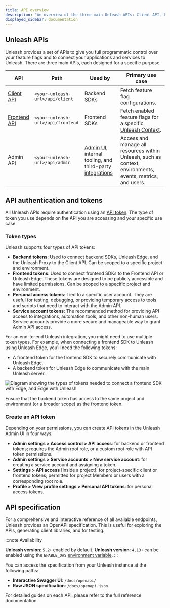 ```yaml
---
title: API overview
description: "An overview of the three main Unleash APIs: Client API, Frontend API, and Admin API."
displayed_sidebar: documentation
---
```



<SearchPriority level="high" />

## Unleash APIs

Unleash provides a set of APIs to give you full programmatic control over your feature flags and to connect your applications and services to Unleash. There are three main APIs, each designed for a specific purpose.

| API            | Path | Used by | Primary use case |
|---------------|----|-----|---|
| [Client API](/reference/api/unleash/client) | `<your-unleash-url>/api/client` | Backend SDKs | Fetch feature flag configurations. |
| [Frontend API](/reference/api/unleash/frontend-api) | `<your-unleash-url>/api/frontend` | Frontend SDKs | Fetch enabled feature flags for a specific [Unleash Context](/reference/unleash-context). |
| Admin API | `<your-unleash-url>/api/admin` | [Admin UI](/get-started/unleash-overview#the-unleash-admin-ui), internal tooling, and third-party [integrations](/reference/integrations) | Access and manage all resources within Unleash, such as context, environments, events, metrics, and users. |

## API authentication and tokens

All Unleash APIs require authentication using an [API token](/reference/api-tokens-and-client-keys). The type of token you use depends on the API you are accessing and your specific use case.

### Token types

Unleash supports four types of API tokens:
- **Backend tokens**: Used to connect backend SDKs, Unleash Edge, and the Unleash Proxy to the Client API. Can be scoped to a specific project and environment.
- **Frontend tokens**: Used to connect frontend SDKs to the Frontend API or Unleash Edge. These tokens are designed to be publicly accessible and have limited permissions. Can be scoped to a specific project and environment.
- **Personal access tokens**: Tied to a specific user account. They are useful for testing, debugging, or providing temporary access to tools and scripts that need to interact with the Admin API.
- **Service account tokens**: The recommended method for providing API access to integrations, automation tools, and other non-human users. Service accounts provide a more secure and manageable way to grant Admin API access.

For an end-to-end Unleash integration, you might need to use multiple token types. For example, when connecting a frontend SDK to Unleash using Unleash Edge, you'll need the following tokens:
- A frontend token for the frontend SDK to securely communicate with Unleash Edge.
- A backend token for Unleash Edge to communicate with the main Unleash server.

![Diagram showing the types of tokens needed to connect a frontend SDK with Edge, and Edge with Unleash](/img/sdk-token-example.jpg)

Ensure that the backend token has access to the same project and environment (or a broader scope) as the frontend token.

### Create an API token

Depending on your permissions, you can create API tokens in the Unleash Admin UI in four ways:

- **Admin settings > Access control > API access**: for backend or frontend tokens; requires the Admin root role, or a custom root role with API token permissions.
- **Admin settings > Service accounts > New service account**: for creating a service account and assigning a token.
- **Settings > API access** [inside a project]: for project-specific client or frontend tokens; permitted for project Members or users with a corresponding root role.
- **Profile > View profile settings > Personal API tokens**: for personal access tokens.

## API specification

For a comprehensive and interactive reference of all available endpoints, Unleash provides an OpenAPI specification. This is useful for exploring the APIs, generating client libraries, and for testing.

:::note Availability

**Unleash version**: `5.2+` enabled by default.
**Unleash version**: `4.13+` can be enabled using the `ENABLE_OAS` [environment variable](using-unleash/deploy/configuring-unleash).
:::

You can access the specification from your Unleash instance at the following paths:

- **Interactive Swagger UI**: `/docs/openapi/`
- **Raw JSON specification**: `/docs/openapi.json`

For detailed guides on each API, please refer to the full reference documentation.
